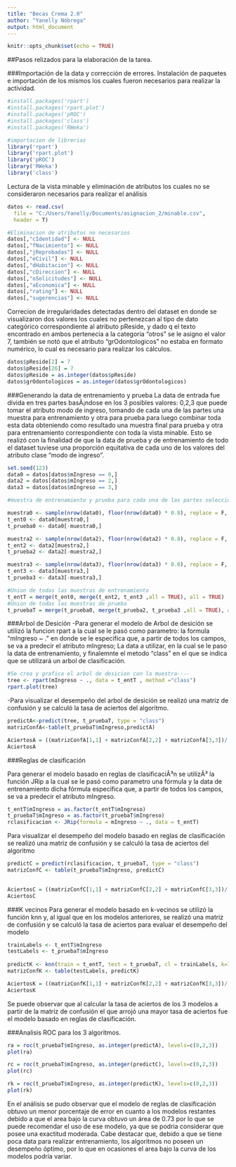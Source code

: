 ---
title: "Becas Crema 2.0"
author: "Yanelly Nóbrega"
output: html_document
---
```{r setup, include=FALSE}
knitr::opts_chunk$set(echo = TRUE)
```


##Pasos relizados para la elaboración de la tarea.


###Importación de la data y corrección de errores.
Instalación de paquetes e importación de los mismos los cuales fueron necesarios para realizar la actividad.


```{r }
#install.packages('rpart')
#install.packages('rpart.plot')
#install.packages('pROC')
#install.packages('class')
#install.packages('RWeka')

#importacion de librerias
library('rpart')
library('rpart.plot')
library('pROC')
library('RWeka')
library('class')
```

Lectura de la vista minable y eliminación de atributos los cuales no se consideraron necesarios para realizar el análisis

```{r}
datos <- read.csv(
  file = "C:/Users/Yanelly/Documents/asignacion_2/minable.csv",
  header = T)

#Eliminacion de atributos no necesarios
datos[,"cIdentidad"] <- NULL
datos[,"fNacimiento"] <- NULL
datos[,"jReprobadas"] <- NULL 
datos[,"eCivil"] <- NULL
datos[,"dHabitacion"] <- NULL
datos[,"cDireccion"] <- NULL 
datos[,"oSolicitudes"] <- NULL 
datos[,"aEconomica"] <- NULL
datos[,"rating"] <- NULL 
datos[,"sugerencias"] <- NULL 
```

Correcion de irregularidades detectadas dentro del dataset en donde se visualizaron dos valores los cuales no pertenezcan al tipo de dato categórico  correspondiente al atributo pReside, y dado q el texto encontrado en ambos pertenecia a la categoria "otros" se le asigno el valor 7, también se notó que el atributo "grOdontologicos" no estaba en formato numérico, lo cual es necesario para realizar los cálculos.

```{r}
datos$pReside[2] = 7  
datos$pReside[26] = 7 
datos$pReside = as.integer(datos$pReside) 
datos$grOdontologicos = as.integer(datos$grOdontologicos)

```

###Generando la data de entrenamiento y prueba
La data de entrada fue divida en tres partes basÃ¡ndose en los 3 posibles valores: 0,2,3 que puede tomar el atributo modo de ingreso, tomando de cada una de las partes una muestra para entrenamiento y otra para prueba para luego combinar toda esta data obteniendo como resultado una muestra final para prueba y otra para entrenamiento correspondiente con toda la vista minable. Esto se realizó con la finalidad de que la data de prueba y de entrenamiento de todo el dataset tuviese una proporción equitativa de cada uno de los valores del atributo clase "modo de ingreso".

```{r}

set.seed(123)
data0 = datos[datos$mIngreso == 0,]
data2 = datos[datos$mIngreso == 2,]
data3 = datos[datos$mIngreso == 3,]

#muestra de entrenamiento y prueba para cada una de las partes seleccionadas separandolas en un 20% para prueba y un 80% para entrenamiento

muestra0 <- sample(nrow(data0), floor(nrow(data0) * 0.8), replace = F, prob= NULL) #se selecciona la muestra para el modo de ingreso 0 
t_ent0 <- data0[muestra0,]
t_prueba0 <- data0[-muestra0,]

muestra2 <- sample(nrow(data2), floor(nrow(data2) * 0.8), replace = F, prob= NULL) #se selecciona la muestra para el modo de ingreso 0 
t_ent2 <- data2[muestra2,]
t_prueba2 <- data2[-muestra2,]

muestra3 <- sample(nrow(data3), floor(nrow(data3) * 0.8), replace = F, prob= NULL) #se selecciona la muestra para el modo de ingreso 0 
t_ent3 <- data3[muestra3,]
t_prueba3 <- data3[-muestra3,]

#Union de todas las muestras de entrenamiento
t_entT = merge(t_ent0, merge(t_ent2, t_ent3 ,all = TRUE), all = TRUE)
#Union de todas las muestras de prueba
t_pruebaT = merge(t_prueba0, merge(t_prueba2, t_prueba3 ,all = TRUE), all = TRUE)


```
###Arbol de Desición
-Para generar el modelo de Arbol de desición se utilizó la funcion rpart a la cual se le pasó como parametro: la formula "mIngreso ~ ." en donde se le especifica que, a partir de todos los campos, se va a predecir el atributo mIngreso; La data a utilizar, en la cual se le paso la data de entrenamiento, y finalemnte el metodo "class" en el que se indica que se utilizará un arbol de clasificación.

```{r}
#Se crea y grafica el arbol de desicion con la muestra----
tree <- rpart(mIngreso ~ ., data = t_entT , method ="class")
rpart.plot(tree)

```

-Para visualizar el desempeño del arbol de desición se realizó una matriz de confusión y se calculó la tasa de aciertos del algoritmo.

```{r}
predictA<-predict(tree, t_pruebaT, type = "class")
matrizConfA<-table(t_pruebaT$mIngreso,predictA)

AciertosA = ((matrizConfA[1,1] + matrizConfA[2,2] + matrizConfA[3,3])/ nrow(t_pruebaT))* 100
AciertosA
```

###Reglas de clasificación

Para generar el modelo basado en reglas de clasificaciÃ³n se utilizÃ³  la función JRip a la cual se le pasó como parametro una fórmula y la data de entrenamiento  dicha fórmula especifica que, a partir de todos los campos, se va a predecir el atributo mIngreso. 
```{r}
t_entT$mIngreso = as.factor(t_entT$mIngreso)
t_pruebaT$mIngreso = as.factor(t_pruebaT$mIngreso)
rclasificacion <- JRip(formula = mIngreso ~ ., data = t_entT)

```

Para visualizar el desempeño del modelo basado en reglas de clasificación se realizó una matriz de confusión y se calculó la tasa de aciertos del algoritmo
```{r}
predictC = predict(rclasificacion, t_pruebaT, type = "class")
matrizConfC <- table(t_pruebaT$mIngreso, predictC)
 

AciertosC = ((matrizConfC[1,1] + matrizConfC[2,2] + matrizConfC[3,3])/ nrow(t_pruebaT))* 100
AciertosC

```
###K vecinos
Para generar el modelo basado en k-vecinos se utilizó  la función knn y, al igual que en los modelos anteriores, se realizó una matriz de confusión y se calculó la tasa de aciertos para evaluar el desempeño del modelo 

```{r}
trainLabels <- t_entT$mIngreso
testLabels <- t_pruebaT$mIngreso
  
predictK <- knn(train = t_entT, test = t_pruebaT, cl = trainLabels, k=14)
matrizConfK <- table(testLabels, predictK)

AciertosK = ((matrizConfK[1,1] + matrizConfK[2,2] + matrizConfK[3,3])/ nrow(t_pruebaT))* 100
AciertosK
```

Se puede observar que al calcular la tasa de aciertos de los 3 modelos a partir de la matriz de confusión el que arrojó una mayor tasa de aciertos fue el modelo basado en reglas de clasificación.

###Analisis ROC para los 3 algoritmos.

```{r}
ra = roc(t_pruebaT$mIngreso, as.integer(predictA), levels=c(0,2,3))
plot(ra)

rc = roc(t_pruebaT$mIngreso, as.integer(predictC), levels=c(0,2,3))
plot(rc)

rk = roc(t_pruebaT$mIngreso, as.integer(predictK), levels=c(0,2,3))
plot(rk)

```

En el análisis se pudo observar que el modelo de reglas de clasificación obtuvo un menor porcentaje de error en cuanto a los modelos restantes debido a que el area bajo la curva obtuvo un área de 0.73 por lo que se puede recomendar el uso de ese modelo, ya que se podria considerar que posee una exactitud moderada. Cabe destacar que, debido a que se tiene poca data para realizar entrenamiento, los algoritmos no poseen un desempeño óptimo, por lo que en ocasiones el area bajo la curva de los modelos podría variar.

